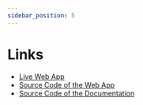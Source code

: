 ```yaml
---
sidebar_position: 5
---
```


# Links

- <a href="https://www.pomodoroaid.online" target="_blank">
    Live Web App
  </a>
- <a href="https://github.com/Yonghwan-Song/pomodoro" target="_blank">
    Source Code of the Web App
  </a>
- <a href="https://github.com/Yonghwan-Song/pomodoro-doc" target="_blank">
    Source Code of the Documentation
  </a>

